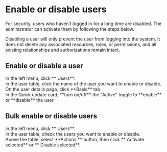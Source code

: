 # Enable or disable users

For security, users who haven’t logged in for a long time are disabled. The administrator can activate them by following the steps below.

Disabling a user will only prevent the user from logging into the system. It does not delete any associated resources, roles, or permissions, and all existing relationships and authorizations remain intact.


## Enable or disable a user

<Steps>

<div>
<Nav name="console" />
</div>

<div>
In the left menu, click **<Icon name="UserO" /> Users**.
</div>

<div>
In the user table, click the name of the user you want to enable or disable.
</div>

<div>
On the user details page, click **Basic** tab.
</div>

<div>
In the Quick update card, **turn on/off** the "Active" toggle to **enable** or **disable** the user.
</div>

</Steps>

## Bulk enable or disable users

<Steps>

<div>
<Nav name="console" />
</div>

<div>
In the left menu, click **<Icon name="UserO" /> Users**.
</div>

<div>
In the user table, check the users you want to enable or disable.
</div>

<div>
Above the table, select **Actions <Icon name="chevron-down" />** button, then click **<Icon name="CircleCheck" /> Activate selected** or **<Icon name="Ban" /> Disable selected**.
</div>

</Steps>